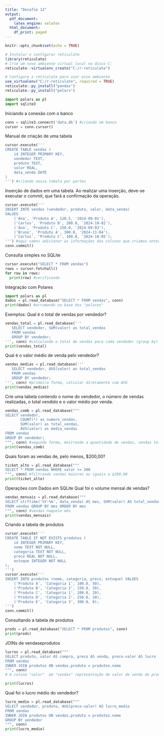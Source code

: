 ---
title: "Desafio 12"
output:
  pdf_document:
    latex_engine: xelatex
  html_document:
    df_print: paged
---

```{r setup, include=FALSE}
knitr::opts_chunk$set(echo = TRUE)
```

```{r message = FALSE, warning = FALSE}


# Instalar e configurar reticulate
library(reticulate)
# Crie um novo ambiente virtual local no disco C:
reticulate::virtualenv_create("C:/r-reticulate")

# Configure o reticulate para usar esse ambiente
use_virtualenv("C:/r-reticulate", required = TRUE)
reticulate::py_install("pandas")
reticulate::py_install("polars")

```

```{python}
import polars as pl
import sqlite3
```

Iniciando a conexão com o banco

```{python}
conn = sqlite3.connect('data.db') #criando um banco
cursor = conn.cursor()
```

Manual de criação de uma tabela

```{python}
cursor.execute('''
CREATE TABLE vendas (
    id INTEGER PRIMARY KEY,
    vendedor TEXT,
    produto TEXT,
    valor REAL,
    data_venda DATE
)
''') #criando nossa tabela por partes
```

Inserção de dados em uma tabela. Ao realizar uma inserção, deve-se executar o commit, que fará a confirmação da operação.

```{python}
cursor.execute('''
INSERT INTO vendas (vendedor, produto, valor, data_venda)
VALUES
    ('Ana', 'Produto A', 120.5, '2024-09-01'),
    ('Carlos', 'Produto B', 200.0, '2024-10-02'),
    ('Ana', 'Produto C', 150.0, '2024-09-03'),
    ('Bruno', 'Produto A', 300.0, '2024-11-04'),
    ('Carlos', 'Produto C', 100.0, '2024-10-05');
''') #aqui vamos adicionar as informações das colunas que criamos anteriormente
conn.commit()
```
Consulta simples no SQLite
```{python}
cursor.execute("SELECT * FROM vendas")
rows = cursor.fetchall()
for row in rows:
  print(row) #verificando
```

Integração com Polares
```{python}
import polars as pl
dados = pl.read_database("SELECT * FROM vendas", conn)
print(dados) #arrumando na base dos "polares"
```
Exemplos:
Qual é o total de vendas por vendedor?

```{python}
vendas_total = pl.read_database('''
   SELECT vendedor, SUM(valor) as total_vendas
   FROM vendas
   GROUP BY vendedor;
''', conn) #calculando o total de vendas para cada vendedor (group by)
print(vendas_total)
```

Qual é o valor médio de venda pelo vendedor?
```{python}
vendas_medias = pl.read_database('''
   SELECT vendedor, AVG(valor) as total_vendas
   FROM vendas
   GROUP BY vendedor;
''', conn) #primeira forma, calcular diretamente com AVG
print(vendas_medias)
```

Crie uma tabela contendo o nome do vendedor, o número de vendas realizadas, o total vendido e o valor médio por venda.
```{python}
vendas_comb = pl.read_database("""
SELECT vendedor, 
       COUNT(*) as numero_vendas,
       SUM(valor) as total_vendas, 
       AVG(valor) as media_vendas
FROM vendas
GROUP BY vendedor;
""", conn) #segunda forma, mostrando a quantidade de vendas, vendas total e a média
print(vendas_comb)

```
Quais foram as vendas de, pelo menos, $200,00?
```{python}
ticket_alto = pl.read_database("""
SELECT * FROM vendas WHERE valor >= 200
""", conn) #filtrando vendas maiores ou iguais a $200,00
print(ticket_alto)
```

Operações com Dados em SQLite
Qual foi o volume mensal de vendas?
```{python}
vendas_mensais = pl.read_database("""
SELECT strftime('%Y-%m', data_venda) AS mes, SUM(valor) AS total_vendas
FROM vendas GROUP BY mes ORDER BY mes
""", conn) #vendas naquele mês
print(vendas_mensais)
```

Criando a tabela de produtos
```{python}
cursor.execute('''
CREATE TABLE IF NOT EXISTS produtos (
    id INTEGER PRIMARY KEY,
    nome TEXT NOT NULL,
    categoria TEXT NOT NULL,
    preco REAL NOT NULL,
    estoque INTEGER NOT NULL
);
''')
cursor.execute('''
INSERT INTO produtos (nome, categoria, preco, estoque) VALUES
    ('Produto A', 'Categoria 1', 100.0, 50),
    ('Produto B', 'Categoria 2', 150.0, 30),
    ('Produto C', 'Categoria 1', 200.0, 20),
    ('Produto D', 'Categoria 2', 250.0, 10),
    ('Produto E', 'Categoria 3', 300.0, 0);
''')
conn.commit()
```

Consultando a tabela de produtos
```{python}
prods = pl.read_database("SELECT * FROM produtos", conn)
print(prods)
```
JOINs de vendaseprodutos
```{python}
lucros = pl.read_database("""
SELECT produto, valor AS compra, preco AS venda, preco-valor AS lucro
FROM vendas
INNER JOIN produtos ON vendas.produto = produtos.nome
""", conn)
# A coluna "valor"  em "vendas" representação do valor de venda do produto correspondente. A  coluna "preco" em "produtos" representação do valor de compra do produto correspondente.

print(lucros)
```
Qual foi o lucro médio do vendedor?
```{python}
lucro_medio = pl.read_database("""
SELECT vendedor, produto, AVG(preco-valor) AS lucro_medio
FROM vendas
INNER JOIN produtos ON vendas.produto = produtos.nome
GROUP BY vendedor
""", conn)
print(lucro_medio)
```